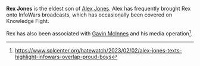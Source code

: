 '''Rex Jones''' is the eldest son of [[Alex Jones]]. Alex has frequently brought Rex onto InfoWars broadcasts, which has occasionally been covered on Knowledge Fight.

Rex has also been associated with [[Gavin McInnes]] and his media operation<ref>https://www.splcenter.org/hatewatch/2023/02/02/alex-jones-texts-highlight-infowars-overlap-proud-boys</ref>.

